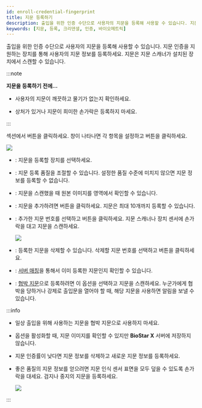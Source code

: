 ```yaml
---
id: enroll-credential-fingerprint
title: 지문 등록하기
description: 출입을 위한 인증 수단으로 사용자의 지문을 등록해 사용할 수 있습니다. 지문 인증을 지원하는 장치를 통해 사용자의 지문 정보를 등록하세요.
keywords: [지문, 등록, 크리덴셜, 인증, 바이오메트릭]
---
```


출입을 위한 인증 수단으로 사용자의 지문을 등록해 사용할 수 있습니다. 지문 인증을 지원하는 장치를 통해 사용자의 지문 정보를 등록하세요. 지문은 지문 스캐너가 설치된 장치에서 스캔할 수 있습니다.

:::note

**지문을 등록하기 전에…**

* 사용자의 지문이 깨끗하고 물기가 없는지 확인하세요.

* 상처가 있거나 지문이 희미한 손가락은 등록하지 마세요.

:::

<Cmd sid='common.credential' product='2' /> 섹션에서 <Cmd sid='button.addFingerprint' product='2' /> 버튼을 클릭하세요. <Cmd sid='user.header.fingerprint' product='2' /> 창이 나타나면 각 항목을 설정하고 <Cmd sid='button.enroll' product='2' /> 버튼을 클릭하세요. 

<Image src='/img/biostarx-new-user-credential-finger.png' />

* <Cmd sid='common.device' product='2' />: 지문을 등록할 장치를 선택하세요.

* <Cmd sid='common.quality' product='2' />: 지문 등록 품질을 조절할 수 있습니다. 설정한 품질 수준에 미치지 않으면 지문 정보를 등록할 수 없습니다.

* <Cmd sid='user.viewImage' product='2' />: 지문을 스캔했을 때 원본 이미지를 <Num num='1' /> 영역에서 확인할 수 있습니다.

* <Cmd sid='button.addplus' product='2' />: 지문을 추가하려면 버튼을 클릭하세요. 지문은 최대 10개까지 등록할 수 있습니다.

* <Cmd sid='button.scan' product='2' />: 추가한 지문 번호를 선택하고 버튼을 클릭하세요. 지문 스캐너나 장치 센서에 손가락을 대고 지문을 스캔하세요.

  <Image src='/img/biostarx-new-user-credential-finger-nth.png' />

* <Cmd sid='button.delete' product='2' />: 등록한 지문을 삭제할 수 있습니다. 삭제할 지문 번호를 선택하고 버튼을 클릭하세요.

* <Cmd sid='button.chkDuplicated' product='2' />: [서버 매칭](../../reference/glossary#server_matching)을 통해서 이미 등록한 지문인지 확인할 수 있습니다.

* <Cmd sid='user.duress' product='2' />: [협박 지문](../../reference/glossary#duress)으로 등록하려면 이 옵션을 선택하고 지문을 스캔하세요. 누군가에게 협박을 당하거나 강제로 출입문을 열어야 할 때, 해당 지문을 사용하면 알림을 보낼 수 있습니다.

:::info

* 일상 출입을 위해 사용하는 지문을 협박 지문으로 사용하지 마세요.

* <Cmd sid='user.viewImage' product='2' /> 옵션을 활성화할 때, 지문 이미지를 확인할 수 있지만 **BioStar X** 서버에 저장하지 않습니다.

* 지문 인증률이 낮다면 지문 정보를 삭제하고 새로운 지문 정보를 등록하세요.

* 좋은 품질의 지문 정보를 얻으려면 지문 인식 센서 표면을 모두 덮을 수 있도록 손가락을 대세요. 검지나 중지의 지문을 등록하세요.

  ![](/img/common/biostarx-enroll-fingerprint-caution.png)

:::